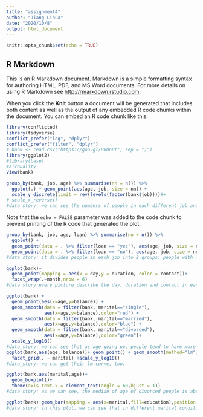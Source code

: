 ```yaml
---
title: "assignment4"
author: "Jiang Lihua"
date: "2020/10/8"
output: html_document
---
```


```r
knitr::opts_chunk$set(echo = TRUE)
```

## R Markdown

This is an R Markdown document. Markdown is a simple formatting syntax for authoring HTML, PDF, and MS Word documents. For more details on using R Markdown see <http://rmarkdown.rstudio.com>.

When you click the **Knit** button a document will be generated that includes both content as well as the output of any embedded R code chunks within the document. You can embed an R code chunk like this:

```r
library(conflicted)
library(tidyverse)
conflict_prefer("lag", "dplyr")
conflict_prefer("filter", "dplyr")
# bank <- read.csv("https://goo.gl/PBQnBt", sep = ";")
library(ggplot2)
#library(base)
#airquality
View(bank)
```


```r
group_by(bank, job, age) %>% summarise(nn = n()) %>%
  ggplot(.) + geom_point(aes(age, job, size = nn)) +
  scale_y_discrete(limit = rev(levels(factor(bank$job))))#+
# scale_x_reverse()
#data story: we can see the numbers of people in each different job and each different age. The larger the point, the more the people in this age with this kind of job.
```

Note that the `echo = FALSE` parameter was added to the code chunk to prevent printing of the R code that generated the plot.
```r
group_by(bank, job, age, loan) %>% summarise(nn = n()) %>% 
  ggplot() +
  geom_point(data = . %>% filter(loan == "yes"), aes(age, job, size = nn), alpha = 0.5, color = 'red', position = position_nudge(y = -0.2)) +
  geom_point(data = . %>% filter(loan == "no"), aes(age, job, size = nn), alpha = 0.5, color = 'blue', position = position_nudge(y = 0.2))
#data story: it divides people in each job into 2 groups: people with loan and people without load. And in each group, we calculate the number of people in each age, the larger the semi-transparent circle, the more people in this age.
```

```r
ggplot(bank)+
  geom_point(mapping = aes(x = day,y = duration, color = contact))+
  facet_wrap(.~month,nrow = 6)
#data story:every picture describe the day, duration and contact in each month. As we can see, most of customers like cellular but in May and June, a large percentage of people do not have their contact recording, which means that in these two month, the information is not finished completely.In addition, people tend to go to bank not in Jan and Dec, at the same time the duration in these two months are not very long.

```


```r
ggplot(bank) +
  geom_point(aes(x=age,y=balance)) +
  geom_smooth(data = filter(bank, marital=="single"),
              aes(x=age,y=balance),color="red") +
  geom_smooth(data = filter(bank, marital=="married"),
              aes(x=age,y=balance),color="blue") +
  geom_smooth(data = filter(bank, marital=="divorced"),
              aes(x=age,y=balance),color="green")+
  scale_y_log10()
#data_story: we can see that as age going up, people tend to have more balance. In young people, the divorced people have  the least balance but for old people, who are divorced have the most balance.
ggplot(bank,aes(age, balance))+ geom_point() + geom_smooth(method="lm")+
  facet_grid(. ~ marital) +scale_y_log10()
#data_story: we can get their lm curve, too.
```

```r
ggplot(bank,aes(marital,age))+
  geom_boxplot()+
  theme(axis.text.x = element_text(angle = 60,hjust = 1))
#data story: as we can see, the median of age of divorced people is about 45 years old, and these in married and single people are approximately 43 and 32,respectively.
```

```r
ggplot(bank)+geom_bar(mapping = aes(x=marital,fill=education),position = "fill")
#data story: in this plot, we can see that in different marital condition, the education level of people are quite different. In three categories, single people have the highest proportion in tertiary education and the lowest proportion in primary education.
```


